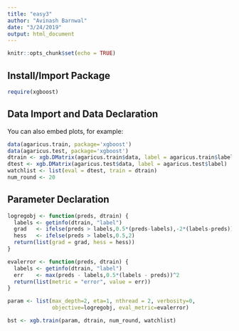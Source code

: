 ```yaml
---
title: "easy3"
author: "Avinash Barnwal"
date: "3/24/2019"
output: html_document
---
```


```r
knitr::opts_chunk$set(echo = TRUE)
```

## Install/Import Package ##
  
```r
require(xgboost)
```

## Data Import and Data Declaration ##

You can also embed plots, for example:

```r
data(agaricus.train, package='xgboost')
data(agaricus.test, package='xgboost')
dtrain <- xgb.DMatrix(agaricus.train$data, label = agaricus.train$label)
dtest <- xgb.DMatrix(agaricus.test$data, label = agaricus.test$label)
watchlist <- list(eval = dtest, train = dtrain)
num_round <- 20
```

## Parameter Declaration ##

```r
logregobj <- function(preds, dtrain) {
  labels <- getinfo(dtrain, "label")
  grad   <- ifelse(preds > labels,0.5*(preds-labels),-2*(labels-preds))
  hess   <- ifelse(preds > labels,0.5,2)
  return(list(grad = grad, hess = hess))
}

evalerror <- function(preds, dtrain) {
  labels <- getinfo(dtrain, "label")
  err    <- max(preds - labels,0.5*(labels - preds))^2
  return(list(metric = "error", value = err))
}

param <- list(max_depth=2, eta=1, nthread = 2, verbosity=0, 
              objective=logregobj, eval_metric=evalerror)
```


```r
bst <- xgb.train(param, dtrain, num_round, watchlist)
```


